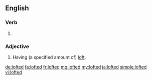 ==English==

===Verb===
{{head|en|verb form}}

# {{en-past of|loft}}

===Adjective===
{{en-adj|-}}

# {{lb|en|golf|of a [[golf club]]}} Having (a specified amount of) [[loft]].

[[de:lofted]]
[[fa:lofted]]
[[fr:lofted]]
[[mg:lofted]]
[[my:lofted]]
[[ja:lofted]]
[[simple:lofted]]
[[vi:lofted]]
